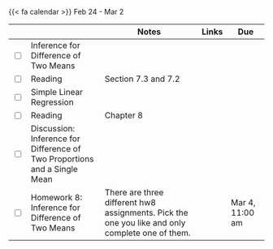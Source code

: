 {{< fa calendar >}} Feb 24 - Mar 2


<table class="table-striped text-left table-bordered" align = "center">

  <thead>
    <th style="width:  3%"></th>
    <th style="width:  30%"></th>
    <th style="width:  40%">Notes</th>
    <th style="width:  8%">Links</th>
    <th style="width:  15%">Due</th>
  </thead>
  
  <tr>
    <td><input type="checkbox" /></td>
    <td> Inference for Difference of Two Means &nbsp; &nbsp; </td>
    <td></td>
    <td><a href="https://mdogucu.github.io/stats67b-wi25-slides/week08/8b-diff-means.html" target ="_blank"> <i class="fas fa-laptop" aria-hidden="true"
            title="External Link to Slides" target = "_blank"></i></td>
    <td></td>
  </tr>
  
  <tr>
    <td><input type="checkbox" /></td>
    <td> Reading </td>
    <td>Section 7.3 and 7.2</td>
    <td><a href="https://www.openintro.org/go/?id=os4_for_screen_readers&referrer=/book/os/index.php" target ="_blank"> <i class="fas fa-book" aria-hidden="true"
            title="External Link to the Book" target = "_blank"></i></a></td>
    <td></td>
  </tr>
  

  
  <tr>
    <td><input type="checkbox" /></td>
    <td> Simple Linear Regression &nbsp; &nbsp; </td>
    <td></td>
    <td><a href="https://mdogucu.github.io/stats67b-wi25-slides/week08/8b-simple-linear-regression.html" target ="_blank"> <i class="fas fa-laptop" aria-hidden="true"
            title="External Link to Slides" target = "_blank"></i></a> 
            <a href="https://mdogucu.github.io/stats67b-wi25-starter-codes/8b-simple-linear-regression.qmd" download> <i class="fa-brands fa-r-project" aria-hidden="true"
            title="External Link to Slides" target = "_blank"></i></a></td>
    <td></td>
  </tr>
  
  <tr>
    <td><input type="checkbox" /></td>
    <td> Reading </td>
    <td>Chapter 8</td>
    <td><a href="https://www.openintro.org/go/?id=os4_for_screen_readers&referrer=/book/os/index.php" target ="_blank"> <i class="fas fa-book" aria-hidden="true"
            title="External Link to the Book" target = "_blank"></i></a></td>
    <td></td>
  </tr>
  
  <tr>
    <td><input type="checkbox" /></td>
    <td> Discussion: Inference for Difference of Two Proportions and a Single Mean &nbsp; &nbsp; </td>
    <td> </td>
    <td> <a href="https://mdogucu.github.io/stats67b-wi25-starter-codes/8d-diff-mean-simple-linear-regression.qmd" download> <i class="fa-brands fa-r-project" aria-hidden="true"
            title="External Link to Slides" target = "_blank"></i></a></td>
    <td></td>
  </tr>
  
   <tr>
    <td><input type="checkbox" /></td>
    <td> Homework 8: Inference for Difference of Two Means &nbsp; &nbsp; </td>
    <td>There are three different hw8 assignments. Pick the one you like and only complete one of them.</td>
    <td><a href="https://www.gradescope.com/courses/935956/assignments" target ="_blank"> <i class="fas fa-edit" aria-hidden="true"
            title="External Link to Gradescope" target = "_blank"></i></a></td>
    <td>Mar 4, 11:00 am</td>
  </tr>
    
        
</table>